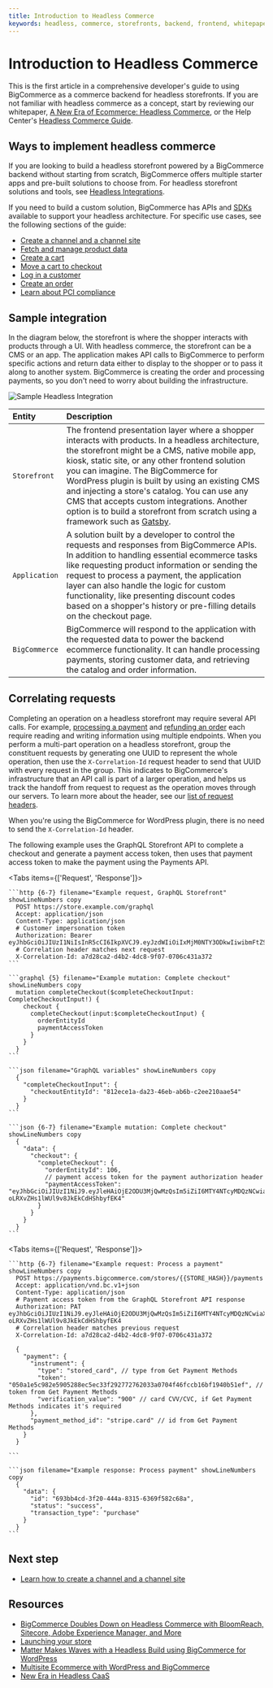 ```yaml
---
title: Introduction to Headless Commerce
keywords: headless, commerce, storefronts, backend, frontend, whitepaper, api, sdk, 
---
```


# Introduction to Headless Commerce

This is the first article in a comprehensive developer's guide to using BigCommerce as a commerce backend for headless storefronts. If you are not familiar with headless commerce as a concept, start by reviewing our whitepaper, [A New Era of Ecommerce: Headless Commerce](https://www.bigcommerce.com/new-era-headless-caas/), or the Help Center's [Headless Commerce Guide](https://support.bigcommerce.com/s/article/The-Headless-Approach).

## Ways to implement headless commerce

If you are looking to build a headless storefront powered by a BigCommerce backend without starting from scratch, BigCommerce offers multiple starter apps and pre-built solutions to choose from. For headless storefront solutions and tools, see [Headless Integrations](/tools-resources#headless-integrations).

If you need to build a custom solution, BigCommerce has APIs and [SDKs](/tools-resources#sdks) available to support your headless architecture. For specific use cases, see the following sections of the guide:

* [Create a channel and a channel site](/api-docs/storefronts/guide/channels)
* [Fetch and manage product data](/api-docs/storefronts/guide/products)
* [Create a cart](/api-docs/storefronts/guide/carts)
* [Move a cart to checkout](/api-docs/storefronts/guide/checkout)
* [Log in a customer](/api-docs/storefronts/guide/customers)
* [Create an order](/api-docs/storefronts/guide/orders)
* [Learn about PCI compliance](/api-docs/storefronts/guide/pci-compliance)

## Sample integration

In the diagram below, the storefront is where the shopper interacts with products through a UI. With headless commerce, the storefront can be a CMS or an app. The application makes API calls to BigCommerce to perform specific actions and return data either to display to the shopper or to pass it along to another system. BigCommerce is creating the order and processing payments, so you don't need to worry about building the infrastructure.

![Sample Headless Integration](https://storage.googleapis.com/bigcommerce-production-dev-center/images/developers-guide-to-headless-01.png "Sample Headless Integration")

| Entity | Description |
|:-------|:------------|
| `Storefront` | The frontend presentation layer where a shopper interacts with products. In a headless architecture, the storefront might be a CMS, native mobile app, kiosk, static site, or any other frontend solution you can imagine. The BigCommerce for WordPress plugin is built by using an existing CMS and injecting a store's catalog. You can use any CMS that accepts custom integrations. Another option is to build a storefront from scratch using a framework such as [Gatsby](https://www.bigcommerce.com/blog/flexible-headless-commerce-solutions/#overview-of-bigcommerce-for-react-gatsby). |
| `Application` | A solution built by a developer to control the requests and responses from BigCommerce APIs. In addition to handling essential ecommerce tasks like requesting product information or sending the request to process a payment, the application layer can also handle the logic for custom functionality, like presenting discount codes based on a shopper's history or pre-filling details on the checkout page. |
| `BigCommerce` | BigCommerce will respond to the application with the requested data to power the backend ecommerce functionality. It can handle processing payments, storing customer data, and retrieving the catalog and order information. |

## Correlating requests

Completing an operation on a headless storefront may require several API calls. For example, [processing a payment](/api-docs/store-management/payments-api-overview) and [refunding an order](/api-docs/store-management/order-refunds) each require reading and writing information using multiple endpoints. When you perform a multi-part operation on a headless storefront, group the constituent requests by generating one UUID to represent the whole operation, then use the `X-Correlation-Id` request header to send that UUID with every request in the group. This indicates to BigCommerce's infrastructure that an API call is part of a larger operation, and helps us track the handoff from request to request as the operation moves through our servers. To learn more about the header, see our [list of request headers](/api-docs/getting-started/about-our-api#request-headers).

When you're using the BigCommerce for WordPress plugin, there is no need to send the `X-Correlation-Id` header.

The following example uses the GraphQL Storefront API to complete a checkout and generate a payment access token, then uses that payment access token to make the payment using the Payments API.

<Tabs items={['Request', 'Response']}>
  <Tab>

    ```http {6-7} filename="Example request, GraphQL Storefront" showLineNumbers copy
      POST https://store.example.com/graphql
      Accept: application/json
      Content-Type: application/json
      # Customer impersonation token
      Authorization: Bearer eyJhbGciOiJIUzI1NiIsInR5cCI6IkpXVCJ9.eyJzdWIiOiIxMjM0NTY3ODkwIiwibmFtZSI6IkpvaG4gRG9lIiwiaWF0IjoxNTE2MjM5MDIyfQ.SflKxwRJSMeKKF2QT4fwpMeJf36POk6yJV_adQssw5c
      # Correlation header matches next request
      X-Correlation-Id: a7d28ca2-d4b2-4dc8-9f07-0706c431a372
    ```
    
    ```graphql {5} filename="Example mutation: Complete checkout" showLineNumbers copy
      mutation completeCheckout($completeCheckoutInput: CompleteCheckoutInput!) {
        checkout {
          completeCheckout(input:$completeCheckoutInput) {
            orderEntityId
            paymentAccessToken
          }
        }
      }
    ```

    ```json filename="GraphQL variables" showLineNumbers copy
      {
        "completeCheckoutInput": {
          "checkoutEntityId": "812ece1a-da23-46eb-ab6b-c2ee210aae54"
        }
      }
    ```
  </Tab>
  <Tab>
    
    ```json {6-7} filename="Example mutation: Complete checkout" showLineNumbers copy
      {
        "data": {
          "checkout": {
            "completeCheckout": {
              "orderEntityId": 106,
              // payment access token for the payment authorization header
              "paymentAccessToken": "eyJhbGciOiJIUzI1NiJ9.eyJleHAiOjE2ODU3MjQwMzQsIm5iZiI6MTY4NTcyMDQzNCwiaXNzIjoicGF5bWVudHMuYmlnY29tbWVyY2UuY29tIiwic3ViIjoidmpid3FiYWJwMSIsImp0aSI6IjAzODU3ODk2LTdkY2YtNDIzNi04OTQ5LWU0MjcyYWU3ZGZjMSIsImlhdCI6MTY4NTcyMDQzNCwiZGF0YSI6eyJzdG9yZV9pZCI6IjEwMDI4ODA3NDYiLCJvcmRlcl9pZCI6IjEwNiIsImFtb3VudCI6MjUwMCwiY3VycmVuY3kiOiJVU0QifX0.iiJ96cYKtk2-oLRXvZHs1lWUl9v8JkEkCdHShbyfEK4"
            }
          }
        }
      }
    ```
  </Tab>
</Tabs>

<Tabs items={['Request', 'Response']}>
  <Tab>

    ```http {6-7} filename="Example request: Process a payment" showLineNumbers copy
      POST https://payments.bigcommerce.com/stores/{{STORE_HASH}}/payments
      Accept: application/vnd.bc.v1+json
      Content-Type: application/json
      # Payment access token from the GraphQL Storefront API response
      Authorization: PAT eyJhbGciOiJIUzI1NiJ9.eyJleHAiOjE2ODU3MjQwMzQsIm5iZiI6MTY4NTcyMDQzNCwiaXNzIjoicGF5bWVudHMuYmlnY29tbWVyY2UuY29tIiwic3ViIjoidmpid3FiYWJwMSIsImp0aSI6IjAzODU3ODk2LTdkY2YtNDIzNi04OTQ5LWU0MjcyYWU3ZGZjMSIsImlhdCI6MTY4NTcyMDQzNCwiZGF0YSI6eyJzdG9yZV9pZCI6IjEwMDI4ODA3NDYiLCJvcmRlcl9pZCI6IjEwNiIsImFtb3VudCI6MjUwMCwiY3VycmVuY3kiOiJVU0QifX0.iiJ96cYKtk2-oLRXvZHs1lWUl9v8JkEkCdHShbyfEK4
      # Correlation header matches previous request
      X-Correlation-Id: a7d28ca2-d4b2-4dc8-9f07-0706c431a372

      {
        "payment": {
          "instrument": {
            "type": "stored_card", // type from Get Payment Methods
            "token": "050a1e5c982e5905288ec5ec33f292772762033a0704f46fccb16bf1940b51ef", // token from Get Payment Methods
            "verification_value": "900" // card CVV/CVC, if Get Payment Methods indicates it's required
          },
          "payment_method_id": "stripe.card" // id from Get Payment Methods
        }
      }

    ```
    
  </Tab>
  <Tab>
    
    ```json filename="Example response: Process payment" showLineNumbers copy
      {
        "data": {
          "id": "693bb4cd-3f20-444a-8315-6369f582c68a",
          "status": "success",
          "transaction_type": "purchase"
        }
      }
    ```

  </Tab>
</Tabs>

## Next step

- [Learn how to create a channel and a channel site](/api-docs/storefronts/guide/channels)

## Resources

- [BigCommerce Doubles Down on Headless Commerce with BloomReach, Sitecore, Adobe Experience Manager, and More](https://www.bigcommerce.com/blog/flexible-headless-commerce-solutions/)
- [Launching your store](https://support.bigcommerce.com/s/article/Launching-Your-Store)
- [Matter Makes Waves with a Headless Build using BigCommerce for WordPress](https://medium.com/bigcommerce-developer-blog/matter-makes-waves-with-a-headless-build-using-bigcommerce-for-wordpress-a572bad4bdf8)
- [Multisite Ecommerce with WordPress and BigCommerce](https://medium.com/bigcommerce-developer-blog/multi-site-ecommerce-with-wordpress-and-bigcommerce-40dee194f8a)
- [New Era in Headless CaaS](https://www.bigcommerce.com/new-era-headless-caas/)
